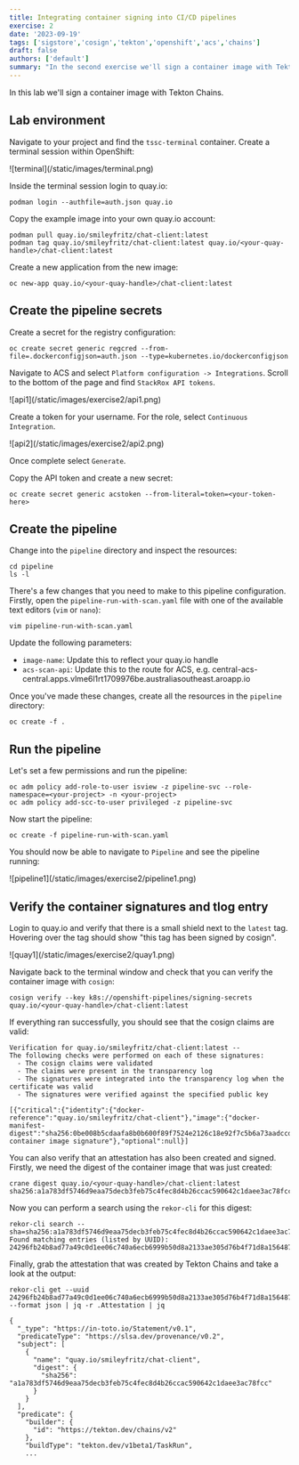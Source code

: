```yaml
---
title: Integrating container signing into CI/CD pipelines
exercise: 2
date: '2023-09-19'
tags: ['sigstore','cosign','tekton','openshift','acs','chains']
draft: false
authors: ['default']
summary: "In the second exercise we'll sign a container image with Tekton Chains."
---
```

In this lab we'll sign a container image with Tekton Chains.

## Lab environment
Navigate to your project and find the `tssc-terminal` container. Create a terminal session within OpenShift:

<Zoom>
![terminal](/static/images/terminal.png)
</Zoom>

Inside the terminal session login to quay.io:
```
podman login --authfile=auth.json quay.io
```
Copy the example image into your own quay.io account:
```
podman pull quay.io/smileyfritz/chat-client:latest
podman tag quay.io/smileyfritz/chat-client:latest quay.io/<your-quay-handle>/chat-client:latest
```
Create a new application from the new image:
```
oc new-app quay.io/<your-quay-handle>/chat-client:latest
```

## Create the pipeline secrets
Create a secret for the registry configuration:
```
oc create secret generic regcred --from-file=.dockerconfigjson=auth.json --type=kubernetes.io/dockerconfigjson
```
Navigate to ACS and select `Platform configuration -> Integrations`. Scroll to the bottom of the page and find `StackRox API tokens`.

<Zoom>
![api1](/static/images/exercise2/api1.png)
</Zoom>

Create a token for your username. For the role, select `Continuous Integration`.

<Zoom>
![api2](/static/images/exercise2/api2.png)
</Zoom>

Once complete select `Generate`.

Copy the API token and create a new secret:
```
oc create secret generic acstoken --from-literal=token=<your-token-here>
```

## Create the pipeline
Change into the `pipeline` directory and inspect the resources:
```
cd pipeline
ls -l
```
There's a few changes that you need to make to this pipeline configuration. Firstly, open the `pipeline-run-with-scan.yaml` file with one of the available text editors (`vim` or `nano`):
```
vim pipeline-run-with-scan.yaml 
```
Update the following parameters:

* `image-name`: Update this to reflect your quay.io handle
* `acs-scan-api`: Update this to the route for ACS, e.g. central-acs-central.apps.vlme6l1rt1709976be.australiasoutheast.aroapp.io

Once you've made these changes, create all the resources in the `pipeline` directory:
```
oc create -f .
```

## Run the pipeline
Let's set a few permissions and run the pipeline:
```
oc adm policy add-role-to-user isview -z pipeline-svc --role-namespace=<your-project> -n <your-project>
oc adm policy add-scc-to-user privileged -z pipeline-svc
```
Now start the pipeline:
```
oc create -f pipeline-run-with-scan.yaml
```
You should now be able to navigate to `Pipeline` and see the pipeline running:

<Zoom>
![pipeline1](/static/images/exercise2/pipeline1.png)
</Zoom>

## Verify the container signatures and tlog entry
Login to quay.io and verify that there is a small shield next to the `latest` tag. Hovering over the tag should show "this tag has been signed by cosign".

<Zoom>
![quay1](/static/images/exercise2/quay1.png)
</Zoom>

Navigate back to the terminal window and check that you can verify the container image with `cosign`:
```
cosign verify --key k8s://openshift-pipelines/signing-secrets quay.io/<your-quay-handle>/chat-client:latest
```
If everything ran successfully, you should see that the cosign claims are valid:
```
Verification for quay.io/smileyfritz/chat-client:latest --
The following checks were performed on each of these signatures:
  - The cosign claims were validated
  - The claims were present in the transparency log
  - The signatures were integrated into the transparency log when the certificate was valid
  - The signatures were verified against the specified public key

[{"critical":{"identity":{"docker-reference":"quay.io/smileyfritz/chat-client"},"image":{"docker-manifest-digest":"sha256:0be008b5cdaafa8b0b600f89f7524e2126c18e92f7c5b6a73aadccd2af413581"},"type":"cosign container image signature"},"optional":null}]
```
You can also verify that an attestation has also been created and signed. Firstly, we need the digest of the container image that was just created:
```
crane digest quay.io/<your-quay-handle>/chat-client:latest
sha256:a1a783df5746d9eaa75decb3feb75c4fec8d4b26ccac590642c1daee3ac78fcc
```
Now you can perform a search using the `rekor-cli` for this digest:
```
rekor-cli search --sha=sha256:a1a783df5746d9eaa75decb3feb75c4fec8d4b26ccac590642c1daee3ac78fcc
Found matching entries (listed by UUID):
24296fb24b8ad77a49c0d1ee06c740a6ecb6999b50d8a2133ae305d76b4f71d8a156487e54240f9d
```
Finally, grab the attestation that was created by Tekton Chains and take a look at the output:
```
rekor-cli get --uuid 24296fb24b8ad77a49c0d1ee06c740a6ecb6999b50d8a2133ae305d76b4f71d8a156487e54240f9d --format json | jq -r .Attestation | jq

{
  "_type": "https://in-toto.io/Statement/v0.1",
  "predicateType": "https://slsa.dev/provenance/v0.2",
  "subject": [
    {
      "name": "quay.io/smileyfritz/chat-client",
      "digest": {
        "sha256": "a1a783df5746d9eaa75decb3feb75c4fec8d4b26ccac590642c1daee3ac78fcc"
      }
    }
  ],
  "predicate": {
    "builder": {
      "id": "https://tekton.dev/chains/v2"
    },
    "buildType": "tekton.dev/v1beta1/TaskRun",
    ...
```